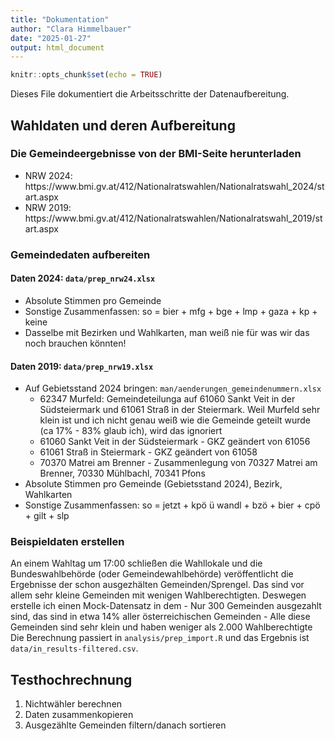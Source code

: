 ```yaml
---
title: "Dokumentation"
author: "Clara Himmelbauer"
date: "2025-01-27"
output: html_document
---
```


```r
knitr::opts_chunk$set(echo = TRUE)
```

Dieses File dokumentiert die Arbeitsschritte der Datenaufbereitung.

## Wahldaten und deren Aufbereitung

### Die Gemeindeergebnisse von der BMI-Seite herunterladen

- NRW 2024: https://www.bmi.gv.at/412/Nationalratswahlen/Nationalratswahl_2024/start.aspx
- NRW 2019: https://www.bmi.gv.at/412/Nationalratswahlen/Nationalratswahl_2019/start.aspx 

### Gemeindedaten aufbereiten

#### Daten 2024: `data/prep_nrw24.xlsx`
- Absolute Stimmen pro Gemeinde
- Sonstige Zusammenfassen: so = bier + mfg + bge + lmp + gaza + kp + keine
- Dasselbe mit Bezirken und Wahlkarten, man weiß nie für was wir das noch brauchen könnten!

#### Daten 2019: `data/prep_nrw19.xlsx`
- Auf Gebietsstand 2024 bringen: `man/aenderungen_gemeindenummern.xlsx`
    - 62347 Murfeld: Gemeindeteilunga auf 61060 Sankt Veit in der Südsteiermark und 61061 Straß in der Steiermark. Weil Murfeld sehr klein ist und ich nicht genau weiß wie die Gemeinde geteilt wurde (ca 17% - 83% glaub ich), wird das ignoriert
    - 61060 Sankt Veit in der Südsteiermark - GKZ geändert von 61056
    - 61061 Straß in Steiermark - GKZ geändert von 61058
    - 70370 Matrei am Brenner - Zusammenlegung von 70327 Matrei am Brenner, 70330 Mühlbachl, 70341 Pfons
- Absolute Stimmen pro Gemeinde (Gebietsstand 2024), Bezirk, Wahlkarten
- Sonstige Zusammenfassen: so = jetzt + kpö ü wandl + bzö + bier + cpö + gilt + slp

### Beispieldaten erstellen

An einem Wahltag um 17:00 schließen die Wahllokale und die Bundeswahlbehörde (oder Gemeindewahlbehörde) veröffentlicht die Ergebnisse der schon ausgezhälten Gemeinden/Sprengel. Das sind vor allem sehr kleine Gemeinden mit wenigen Wahlberechtigten. Deswegen erstelle ich einen Mock-Datensatz in dem
- Nur 300 Gemeinden ausgezahlt sind, das sind in etwa 14% aller österreichischen Gemeinden
- Alle diese Gemeinden sind sehr klein und haben weniger als 2.000 Wahlberechtigte
Die Berechnung passiert in `analysis/prep_import.R` und das Ergebnis ist `data/in_results-filtered.csv`. 

## Testhochrechnung

1. Nichtwähler berechnen
2. Daten zusammenkopieren
3. Ausgezählte Gemeinden filtern/danach sortieren